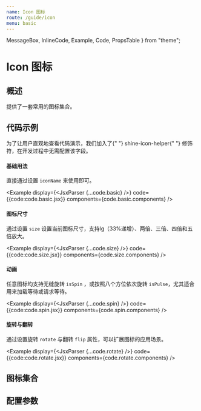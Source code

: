 ```yaml
---
name: Icon 图标
route: /guide/icon
menu: basic
---
```


  MessageBox,
  InlineCode,
  Example,
  Code,
  PropsTable
} from "theme";

# Icon 图标

## 概述
提供了一套常用的图标集合。

## 代码示例

<MessageBox messageType="info">
  为了让用户直观地查看代码演示，我们加入了{" "}
  <InlineCode>shine-icon-helper</InlineCode>{" "}
  修饰符，在开发过程中无需配置该字段。
</MessageBox>

#### 基础用法
直接通过设置 `iconName` 来使用即可。

<Example 
  display={<JsxParser {...code.basic} />}
  code={{code:code.basic.jsx}}
  components={code.basic.components}
/>

#### 图标尺寸
通过设置 `size` 设置当前图标尺寸，支持lg（33%递增）、两倍、三倍、四倍和五倍放大。

<Example 
  display={<JsxParser {...code.size} />}
  code={{code:code.size.jsx}}
  components={code.size.components}
/>

#### 动画
任意图标均支持无缝旋转 `isSpin` ，或按照八个方位依次旋转 `isPulse`，尤其适合用来加载等待或请求等待。

<Example 
  display={<JsxParser {...code.spin} />}
  code={{code:code.spin.jsx}}
  components={code.spin.components}
/>

#### 旋转与翻转
通过设置旋转 `rotate` 与翻转 `flip` 属性，可以扩展图标的应用场景。

<Example 
  display={<JsxParser {...code.rotate} />}
  code={{code:code.rotate.jsx}}
  components={code.rotate.components}
/>

## 图标集合

<List />

## 配置参数

<PropsTable of={Icon} />
